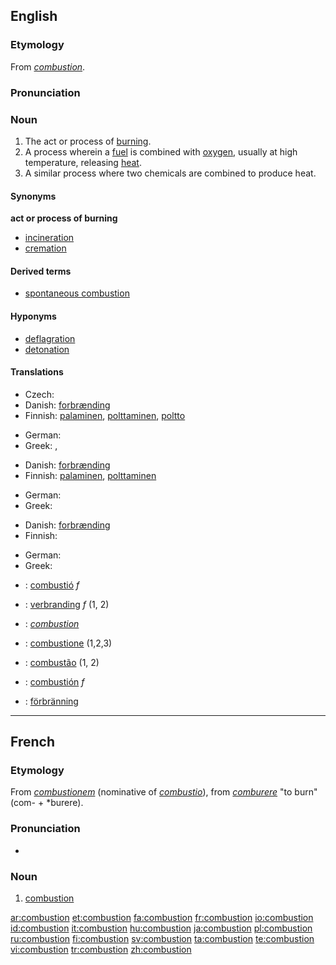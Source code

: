 {{wikipedia}}
==English==
===Etymology===
From {{OF.}} ''[[#French|combustion]]''.

===Pronunciation===
{{rfap}}

===Noun===
{{en-noun}}

# The act or process of [[burn]]ing.
# A process wherein a [[fuel]] is combined with [[oxygen]], usually at high temperature, releasing [[heat]].
# A similar process where two chemicals are combined to produce heat.

====Synonyms====
'''act or process of burning'''
*[[incineration]]
*[[cremation]]

====Derived terms====
*[[spontaneous combustion]]

====Hyponyms====
* [[deflagration]]
* [[detonation]]

====Translations====
{{trans-top|the act or process of burning}}
* Czech: {{t-|cs|spalování|n}}
* Danish: [[forbrænding]] {{c}}
* Finnish: [[palaminen]], [[polttaminen]], [[poltto]]
{{trans-mid}}
* German: {{t+|de|Verbrennung|f}}
* Greek: {{t+|el|καύση|f|tr=káfsi|sc=Grek}}, {{t+|el|ανάφλεξη|f|tr=anáfleksi|sc=Grek}}
{{trans-bottom}}

{{trans-top|process wherein a fuel is combined with oxygen}}
* Danish: [[forbrænding]] {{c}}
* Finnish: [[palaminen]], [[polttaminen]]
{{trans-mid}}
* German: {{t+|de|Verbrennung|f}}
* Greek: {{t+|el|καύση|f|tr=káfsi|sc=Grek}}
{{trans-bottom}}

{{trans-top|similar process where two chemicals are combined}}
* Danish: [[forbrænding]] {{c}}
* Finnish: {{t+|fi|palaminen}}
{{trans-mid}}
* German: {{t+|de|Verbrennung|f}}
* Greek: {{t+|el|καύση|f|tr=káfsi|sc=Grek}}
{{trans-bottom}}

{{checktrans-top}}
*{{ttbc|Catalan}}: [[combustió]] ''f''
*{{ttbc|Dutch}}: [[verbranding]] ''f'' (1, 2)
*{{ttbc|French}}: ''[[#French|combustion]]''
*{{ttbc|Italian}}: [[combustione]] {{f}} (1,2,3)
{{trans-mid}}
*{{ttbc|Portuguese}}: [[combustão]] {{m}} (1, 2)
*{{ttbc|Spanish}}: [[combustión]] ''f''
*{{ttbc|Swedish}}: [[förbränning]]
{{trans-bottom}}

----

==French==
===Etymology===
From {{L.}} ''[[combustionem]]'' (nominative of ''[[combustio]]''), from ''[[comburere]]'' "to burn" (com- + *burere).

===Pronunciation===
*{{IPA|/kɔ̃.bys.sjɔ̃/}}

===Noun===
{{fr-noun|f}}
#[[#Noun|combustion]]

[[ar:combustion]]
[[et:combustion]]
[[fa:combustion]]
[[fr:combustion]]
[[io:combustion]]
[[id:combustion]]
[[it:combustion]]
[[hu:combustion]]
[[ja:combustion]]
[[pl:combustion]]
[[ru:combustion]]
[[fi:combustion]]
[[sv:combustion]]
[[ta:combustion]]
[[te:combustion]]
[[vi:combustion]]
[[tr:combustion]]
[[zh:combustion]]